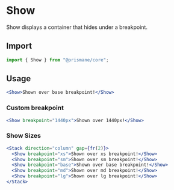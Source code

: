 # Show

Show displays a container that hides under a breakpoint.

## Import

```js
import { Show } from "@prismane/core";
```

## Usage

```jsx
<Show>Shown over base breakpoint!</Show>
```

### Custom breakpoint

```jsx
<Show breakpoint="1440px">Shown over 1440px!</Show>
```

### Show Sizes

```jsx
<Stack direction="column" gap={fr(2)}>
  <Show breakpoint="xs">Shown over xs breakpoint!</Show>
  <Show breakpoint="sm">Shown over sm breakpoint!</Show>
  <Show breakpoint="base">Shown over base breakpoint!</Show>
  <Show breakpoint="md">Shown over md breakpoint!</Show>
  <Show breakpoint="lg">Shown over lg breakpoint!</Show>
</Stack>
```
